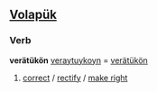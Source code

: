 ==[[Volapük]]==
===Verb===
'''verätükön'''
[[veraytuykoyn]] = [[verätükön]] 
# [[correct]] / [[rectify]] / [[make right]]